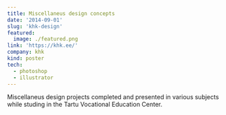```yaml
---
title: Miscellaneus design concepts
date: '2014-09-01'
slug: 'khk-design'
featured:
  image: ./featured.png
link: 'https://khk.ee/'
company: khk
kind: poster
tech:
  - photoshop
  - illustrator
---
```


Miscellaneus design projects completed and presented in various subjects while studing in the Tartu Vocational Education Center.

<MasonryGallery>

<img alt="" src="./design-baltic-games.png" />

<img alt="" src="./design-plane.png" />

<img alt="" src="./design-power-past.png" />

<img alt="" src="./design-worry-tomorrow.png" />

<img alt="" src="./design-yes-is-more.png" />

<img alt="" src="./design-xmas.png" />

<img alt="" src="./design-open-doors.png" />

<img alt="" src="./design-heart.png" />

<img alt="" src="./design-ideas.png" />

<img alt="" src="./design-eva.png" />

</MasonryGallery>
